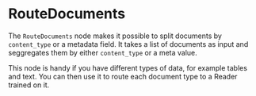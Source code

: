 # RouteDocuments

The `RouteDocuments` node makes it possible to split documents by `content_type` or a metadata field. It takes a list of documents as input and seggregates them by either `content_type` or a meta value. 

This node is handy if you have different types of data, for example tables and text. You can then use it to route each document type to a Reader trained on it. 